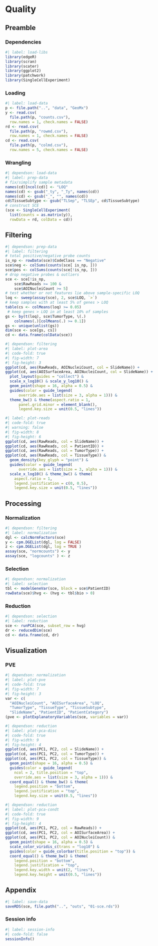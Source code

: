 # Quality

## Preamble

### Dependencies

```r
#| label: load-libs
library(edgeR)
library(scran)
library(scater)
library(ggplot2)
library(patchwork)
library(SingleCellExperiment)
```

### Loading

```r
#| label: load-data
p <- file.path("..", "data", "GeoMx")
y <- read.csv(
  file.path(p, "counts.csv"), 
  row.names = 1, check.names = FALSE)
rd <- read.csv(
  file.path(p, "rowmd.csv"), 
  row.names = 1, check.names = FALSE)
cd <- read.csv(
  file.path(p, "colmd.csv"), 
  row.names = 5, check.names = FALSE)
```

### Wrangling

```r
#| dependson: load-data
#| label: prep-data
# fix/simplify sample metadata
names(cd)[ncol(cd)] <- "LOQ"
names(cd) <- gsub("_ty", "_Ty", names(cd))
names(cd) <- gsub("_", "", names(cd))
cd$TissueSubtype <- gsub("TLSep", "TLSEp", cd$TissueSubtype)
# construct SCE
(sce <- SingleCellExperiment(
  list(counts = as.matrix(y)),
  rowData = rd, colData = cd))
```

## Filtering

```r
#| dependson: prep-data
#| label: filtering
# total positive/negative probe counts
is_np <- rowData(sce)$CodeClass == "Negative"
sce$neg <- colSums(counts(sce[ is_np, ]))
sce$pos <- colSums(counts(sce[!is_np, ]))
# drop negative probes & outliers
sce <- sce[!is_np,
    sce$RawReads >= 100 &
    sce$AOINucleiCount >= 5]
# test whether or not features lie above sample-specific LOQ
loq <- sweep(assay(sce), 2, sce$LOQ, `>`)
# keep samples with at least 5% of genes > LOQ
table(cs <- colMeans(loq) >= 0.05)
 # keep genes > LOQ in at least 10% of samples
gs <- by(t(loq), sce$TumorType, \(.)
    colnames(.)[colMeans(.) >= 0.1])
gs <- unique(unlist(gs))
dim(sce <- sce[gs, cs])
cd <- data.frame(colData(sce))
```

```r
#| dependson: filtering
#| label: plot-area
#| code-fold: true
#| fig-width: 7
#| fig-height: 3
ggplot(cd, aes(RawReads, AOINucleiCount, col = SlideName)) +
ggplot(cd, aes(AOISurfaceArea, AOINucleiCount, col = SlideName)) +
  plot_layout(guides = "collect") & 
  scale_x_log10() & scale_y_log10() &
  geom_point(shape = 16, alpha = 0.5) &
  guides(color = guide_legend(
      override.aes = list(size = 3, alpha = 1))) &
  theme_bw() & theme(aspect.ratio = 1, 
      panel.grid.minor = element_blank(),
      legend.key.size = unit(0.5, "lines")) 
```

```r
#| label: plot-reads
#| code-fold: true
#| warning: false
#| fig-width: 8
#| fig-height: 6
ggplot(cd, aes(RawReads, col = SlideName)) +
ggplot(cd, aes(RawReads, col = PatientID)) +
ggplot(cd, aes(RawReads, col = TumorType)) +
ggplot(cd, aes(RawReads, col = TissueType)) &
  geom_density(key_glyph = "point") & 
  guides(color = guide_legend(
      override.aes = list(size = 3, alpha = 1))) &
  scale_x_log10() & theme_bw() & theme(
    aspect.ratio = 1, 
    legend.justification = c(0, 0.5),
    legend.key.size = unit(0.5, "lines")) 
```

## Processing

### Normalization

```r
#| dependson: filtering
#| label: normalization
dgl <- calcNormFactors(sce)
y <- cpm.DGEList(dgl, log = FALSE)
z <- cpm.DGEList(dgl, log = TRUE )
assay(sce, "normcounts") <- y
assay(sce, "logcounts" ) <- z
```

### Selection

```r
#| dependson: normalization
#| label: selection
tbl <- modelGeneVar(sce, block = sce$PatientID)
rowData(sce)$hvg <- (hvg <- tbl$bio > 0)
```

### Reduction

```r
#| dependson: selection
#| label: reduction
sce <- runPCA(sce, subset_row = hvg)
dr <- reducedDim(sce)
cd <- data.frame(cd, dr)
```

## Visualization

### PVE

```r
#| dependson: normalization
#| label: plot-pve
#| code-fold: true
#| fig-width: 7
#| fig-height: 3
var <- c(
  "AOINucleiCount", "AOISurfaceArea", "LOQ", 
  "TumorType", "TissueType", "TissueSubtype",
  "SlideName", "PatientID", "PatientCategory") 
(pve <- plotExplanatoryVariables(sce, variables = var))
```


```r
#| dependson: reduction
#| label: plot-pca-disc
#| code-fold: true
#| fig-width: 9
#| fig-height: 4
ggplot(cd, aes(PC1, PC2, col = SlideName)) +
ggplot(cd, aes(PC1, PC2, col = TumorType)) +
ggplot(cd, aes(PC1, PC2, col = TissueType)) &
  geom_point(shape = 16, alpha = 0.5) &
  guides(color = guide_legend(
    ncol = 2, title.position = "top",
    override.aes = list(size = 3, alpha = 1))) &
  coord_equal() & theme_bw() & theme(
    legend.position = "bottom", 
    legend.justification = "top",
    legend.key.size = unit(0.5, "lines")) 
```

```r
#| dependson: reduction
#| label: plot-pca-condt
#| code-fold: true
#| fig-width: 9
#| fig-height: 4
ggplot(cd, aes(PC1, PC2, col = RawReads)) +
ggplot(cd, aes(PC1, PC2, col = AOISurfaceArea)) +
ggplot(cd, aes(PC1, PC2, col = AOINucleiCount)) &
  geom_point(shape = 16, alpha = 0.5) &
  scale_color_viridis_c(trans = "log10") &
  guides(color = guide_colorbar(title.position = "top")) &
  coord_equal() & theme_bw() & theme(
    legend.position = "bottom", 
    legend.justification = "top",
    legend.key.width = unit(2, "lines"),
    legend.key.height = unit(0.5, "lines"))
```

## Appendix

```r
#| label: save-data
saveRDS(sce, file.path("..", "outs", "01-sce.rds"))
```

::: {.callout-note icon=false, collapse=true}

### Session info

```r
#| label: session-info
#| code-fold: false
sessionInfo()
```

:::